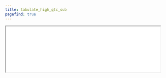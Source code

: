 ```yaml
---
title: tabulate_high_qtc_sub
pagefind: true
---
```



<EContent />
<iframe 
    src={`${import.meta.env.BASE_URL}/tabulate_high_qtc_sub.html`}
	style="width: 100%;" 
	onload="this.style.height=(this.contentWindow.document.body.scrollHeight + 50)+'px';"
>
</iframe>
